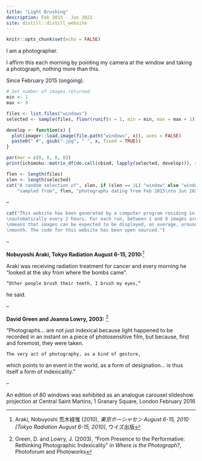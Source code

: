 ```yaml
---
title: "Light Brushing"
description: Feb 2015 - Jun 2022
site: distill::distill_website
---
```


```r
knitr::opts_chunk$set(echo = FALSE)
```

I am a photographer.

I affirm this each morning by pointing my camera at the window and taking a photograph, nothing more than this.

Since February 2015 (ongoing).

```r
# Set number of images returned
min <- 1
max <- 9

```

```r

files <- list.files("windows")
selected <- sample(files, floor(runif(n = 1, min = min, max = max + 1)))

develop <- function(x) {
  plot(imager::load.image(file.path("windows", x)), axes = FALSE)
  paste0(" #", gsub(".jpg", " ", x, fixed = TRUE))
}

par(mar = c(0, 0, 0, 0))
print(ichimoku::matrix_df(do.call(cbind, lapply(selected, develop))), row.names = FALSE)

```

```r

flen <- length(files)
slen <- length(selected)
cat("A random selection of", slen, if (slen == 1L) "window" else "windows",
    "sampled from", flen, "photographs dating from Feb 2015\nto Jun 2022.")

```

--

```r

cat("This website has been generated by a computer program residing in the cloud, running
\nautomatically every 2 hours. For each run, between 1 and 9 images are selected. This
\nmeans that images can be expected to be displayed, on average, around once every
\nmonth. The code for this website has been open sourced.")

```

--

**Nobuyoshi Araki, Tokyo Radiation August 6-15, 2010:**^[Araki, Nobuyoshi 荒木経惟 (2010), *東京ホーシャセン August 6-15, 2010 [Tokyo Radiation August 6-15, 2010]*, ウイズ出版]

Araki was receiving radiation treatment for cancer and every morning he “looked at the sky from where the bombs came”.

    “Other people brush their teeth, I brush my eyes,”

he said.

--

**David Green and Joanna Lowry, 2003:** ^[Green, D. and Lowry, J. (2003), "From Presence to the Performative: Rethinking Photographic Indexicality" in *Where is the Photograph?*, Photoforum and Photoworks]

“Photographs... are not just indexical because light happened to be recorded in an instant on a piece of photosensitive film, but because, first and foremost, they were taken.

    The very act of photography, as a kind of gesture,

which points to an event in the world, as a form of designation... is thus itself a form of indexicality.”

--

An edition of 80 windows was exhibited as an analogue carousel slideshow projection at Central Saint Martins, 1 Granary Square, London February 2016

